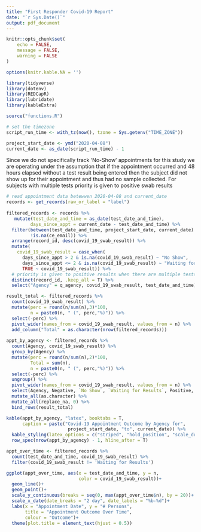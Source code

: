 ```yaml
---
title: "First Responder Covid-19 Report"
date: "`r Sys.Date()`"
output: pdf_document
---
```


```r
knitr::opts_chunk$set(
	echo = FALSE,
	message = FALSE,
	warning = FALSE
)

options(knitr.kable.NA = '')

library(tidyverse)
library(dotenv)
library(REDCapR)
library(lubridate)
library(kableExtra)

source("functions.R")

# set the timezone
script_run_time <- with_tz(now(), tzone = Sys.getenv("TIME_ZONE"))

project_start_date <- ymd("2020-04-08")
current_date <- as_date(script_run_time) - 1
```

Since we do not specifically track ‘No-Show’ appointments for this study we are operating under the assumption that if the appointment occurred and 48 hours elapsed without a test result being entered then the subject did not show up for their appointment and thus had no sample collected.
For subjects with multiple tests priority is given to positive swab results

```r
# read appointment data betewwen 2020-04-08 and current_date 
records <- get_records(raw_or_label = "label") 
  
filtered_records <- records %>%
   mutate(test_date_and_time = as_date(test_date_and_time),
         days_since_appt = current_date - test_date_and_time) %>% 
  filter(between(test_date_and_time, project_start_date, current_date) &
         !is.na(ce_email)) %>% 
  arrange(record_id, desc(covid_19_swab_result)) %>% 
  mutate(
    covid_19_swab_result = case_when(
      days_since_appt > 2 & is.na(covid_19_swab_result) ~ "No Show",
      days_since_appt <= 2 & is.na(covid_19_swab_result) ~ "Waiting for Results",
      TRUE ~ covid_19_swab_result)) %>% 
  # priority is given to positive results when there are multiple tests per subject
  distinct(record_id, .keep_all = T) %>% 
  select("Agency" = q_agency, covid_19_swab_result, test_date_and_time)

result_total <- filtered_records %>%
  count(covid_19_swab_result) %>% 
  mutate(perc = round(n/sum(n),3)*100,
         n = paste0(n, " (", perc,"%)")) %>% 
  select(-perc) %>% 
  pivot_wider(names_from = covid_19_swab_result, values_from = n) %>% 
  add_column("Total" = as.character(nrow(filtered_records)))
  
appt_by_agency <- filtered_records %>% 
  count(Agency, covid_19_swab_result) %>%  
  group_by(Agency) %>% 
  mutate(perc = round(n/sum(n),2)*100,
         Total = sum(n),
         n = paste0(n, " (", perc,"%)")) %>% 
  select(-perc) %>% 
  ungroup() %>% 
  pivot_wider(names_from = covid_19_swab_result, values_from = n) %>% 
  select(Agency, Negative, `No Show`, `Waiting for Results`, Positive, Total) %>%
  mutate_all(as.character) %>% 
  mutate_all(replace_na, 0) %>% 
  bind_rows(result_total) 

kable(appt_by_agency, "latex", booktabs = T,
      caption = paste("Covid-19 Appointment Outcome by Agency for",  
                       project_start_date, "to", current_date)) %>% 
  kable_styling(latex_options = c("striped", "hold_position", "scale_down")) %>% 
  row_spec(nrow(appt_by_agency) - 1, hline_after = T)
```

```r
appt_over_time <- filtered_records %>%
  count(test_date_and_time, covid_19_swab_result) %>% 
  filter(covid_19_swab_result != 'Waiting for Results')

ggplot(appt_over_time, aes(x = test_date_and_time, y = n, 
                           color = covid_19_swab_result))+
  geom_line()+
  geom_point()+
  scale_y_continuous(breaks = seq(0, max(appt_over_time$n), by = 20))+
  scale_x_date(date_breaks = "2 day", date_labels = "%b-%d")+
  labs(x = "Appointment Date", y = "# Persons", 
       title = "Appointment Outcome Over Time",
       colour = "Outcome")+
  theme(plot.title = element_text(hjust = 0.5))
```
